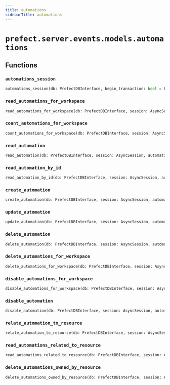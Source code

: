 ```yaml
---
title: automations
sidebarTitle: automations
---
```


# `prefect.server.events.models.automations`

## Functions

### `automations_session` <sup><a href="https://github.com/prefecthq/prefect/blob/main/src/prefect/server/events/models/automations.py#L34" target="_blank"><Icon icon="github" style="width: 14px; height: 14px;" /></a></sup>

```python
automations_session(db: PrefectDBInterface, begin_transaction: bool = False) -> AsyncGenerator[AsyncSession, None]
```

### `read_automations_for_workspace` <sup><a href="https://github.com/prefecthq/prefect/blob/main/src/prefect/server/events/models/automations.py#L42" target="_blank"><Icon icon="github" style="width: 14px; height: 14px;" /></a></sup>

```python
read_automations_for_workspace(db: PrefectDBInterface, session: AsyncSession, sort: AutomationSort = AutomationSort.NAME_ASC, limit: Optional[int] = None, offset: Optional[int] = None, automation_filter: Optional[filters.AutomationFilter] = None) -> Sequence[Automation]
```

### `count_automations_for_workspace` <sup><a href="https://github.com/prefecthq/prefect/blob/main/src/prefect/server/events/models/automations.py#L70" target="_blank"><Icon icon="github" style="width: 14px; height: 14px;" /></a></sup>

```python
count_automations_for_workspace(db: PrefectDBInterface, session: AsyncSession) -> int
```

### `read_automation` <sup><a href="https://github.com/prefecthq/prefect/blob/main/src/prefect/server/events/models/automations.py#L82" target="_blank"><Icon icon="github" style="width: 14px; height: 14px;" /></a></sup>

```python
read_automation(db: PrefectDBInterface, session: AsyncSession, automation_id: UUID) -> Optional[Automation]
```

### `read_automation_by_id` <sup><a href="https://github.com/prefecthq/prefect/blob/main/src/prefect/server/events/models/automations.py#L96" target="_blank"><Icon icon="github" style="width: 14px; height: 14px;" /></a></sup>

```python
read_automation_by_id(db: PrefectDBInterface, session: AsyncSession, automation_id: UUID) -> Optional[Automation]
```

### `create_automation` <sup><a href="https://github.com/prefecthq/prefect/blob/main/src/prefect/server/events/models/automations.py#L168" target="_blank"><Icon icon="github" style="width: 14px; height: 14px;" /></a></sup>

```python
create_automation(db: PrefectDBInterface, session: AsyncSession, automation: Automation) -> Automation
```

### `update_automation` <sup><a href="https://github.com/prefecthq/prefect/blob/main/src/prefect/server/events/models/automations.py#L183" target="_blank"><Icon icon="github" style="width: 14px; height: 14px;" /></a></sup>

```python
update_automation(db: PrefectDBInterface, session: AsyncSession, automation_update: Union[AutomationUpdate, AutomationPartialUpdate], automation_id: UUID) -> bool
```

### `delete_automation` <sup><a href="https://github.com/prefecthq/prefect/blob/main/src/prefect/server/events/models/automations.py#L227" target="_blank"><Icon icon="github" style="width: 14px; height: 14px;" /></a></sup>

```python
delete_automation(db: PrefectDBInterface, session: AsyncSession, automation_id: UUID) -> bool
```

### `delete_automations_for_workspace` <sup><a href="https://github.com/prefecthq/prefect/blob/main/src/prefect/server/events/models/automations.py#L248" target="_blank"><Icon icon="github" style="width: 14px; height: 14px;" /></a></sup>

```python
delete_automations_for_workspace(db: PrefectDBInterface, session: AsyncSession) -> bool
```

### `disable_automations_for_workspace` <sup><a href="https://github.com/prefecthq/prefect/blob/main/src/prefect/server/events/models/automations.py#L262" target="_blank"><Icon icon="github" style="width: 14px; height: 14px;" /></a></sup>

```python
disable_automations_for_workspace(db: PrefectDBInterface, session: AsyncSession) -> bool
```

### `disable_automation` <sup><a href="https://github.com/prefecthq/prefect/blob/main/src/prefect/server/events/models/automations.py#L274" target="_blank"><Icon icon="github" style="width: 14px; height: 14px;" /></a></sup>

```python
disable_automation(db: PrefectDBInterface, session: AsyncSession, automation_id: UUID) -> bool
```

### `relate_automation_to_resource` <sup><a href="https://github.com/prefecthq/prefect/blob/main/src/prefect/server/events/models/automations.py#L327" target="_blank"><Icon icon="github" style="width: 14px; height: 14px;" /></a></sup>

```python
relate_automation_to_resource(db: PrefectDBInterface, session: AsyncSession, automation_id: UUID, resource_id: str, owned_by_resource: bool) -> None
```

### `read_automations_related_to_resource` <sup><a href="https://github.com/prefecthq/prefect/blob/main/src/prefect/server/events/models/automations.py#L358" target="_blank"><Icon icon="github" style="width: 14px; height: 14px;" /></a></sup>

```python
read_automations_related_to_resource(db: PrefectDBInterface, session: AsyncSession, resource_id: str, owned_by_resource: Optional[bool] = None, automation_filter: Optional[filters.AutomationFilter] = None) -> Sequence[Automation]
```

### `delete_automations_owned_by_resource` <sup><a href="https://github.com/prefecthq/prefect/blob/main/src/prefect/server/events/models/automations.py#L389" target="_blank"><Icon icon="github" style="width: 14px; height: 14px;" /></a></sup>

```python
delete_automations_owned_by_resource(db: PrefectDBInterface, session: AsyncSession, resource_id: str, automation_filter: Optional[filters.AutomationFilter] = None) -> Sequence[UUID]
```
